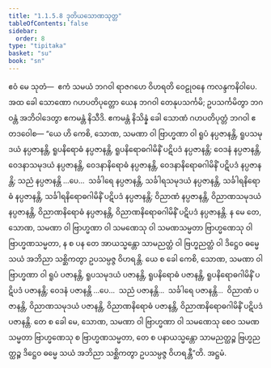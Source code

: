 ```yaml
---
title: "1.1.5.8 ဒုတိယသောဏသုတ္တ"
tableOfContents: false
sidebar:
  order: 8
type: "tipitaka"
basket: "su"
book: "sn"
---
```



<DynamicBreadcrumb />

<Division number="50" book="sn" e="ch" v="18" p="287">

<Paragraph number="219" book="sn">
ဧဝံ မေ သုတံ—  ဧကံ သမယံ ဘဂဝါ ရာဇဂဟေ ဝိဟရတိ ဝေဠုဝနေ ကလန္ဒကနိဝါပေ. အထ ခေါ သောဏော ဂဟပတိပုတ္တော ယေန ဘဂဝါ တေနုပသင်္ကမိ; ဥပသင်္ကမိတွာ ဘဂဝန္တံ အဘိဝါဒေတွာ ဧကမန္တံ နိသီဒိ. ဧကမန္တံ နိသိန္နံ ခေါ သောဏံ ဂဟပတိပုတ္တံ ဘဂဝါ ဧတဒဝေါစ—
</Paragraph>

<Paragraph number="220" book="sn">
“ယေ ဟိ ကေစိ, သောဏ, သမဏာ ဝါ ဗြာဟ္မဏာ ဝါ ရူပံ နပ္ပဇာနန္တိ, ရူပသမုဒယံ နပ္ပဇာနန္တိ, ရူပနိရောဓံ နပ္ပဇာနန္တိ, ရူပနိရောဓဂါမိနိံ ပဋိပဒံ နပ္ပဇာနန္တိ; ဝေဒနံ နပ္ပဇာနန္တိ, ဝေဒနာသမုဒယံ နပ္ပဇာနန္တိ, ဝေဒနာနိရောဓံ နပ္ပဇာနန္တိ, ဝေဒနာနိရောဓဂါမိနိံ ပဋိပဒံ နပ္ပဇာနန္တိ; သညံ နပ္ပဇာနန္တိ …ပေ…  သင်္ခါရေ နပ္ပဇာနန္တိ, သင်္ခါရသမုဒယံ နပ္ပဇာနန္တိ, သင်္ခါရနိရောဓံ နပ္ပဇာနန္တိ, သင်္ခါရနိရောဓဂါမိနိံ ပဋိပဒံ နပ္ပဇာနန္တိ; ဝိညာဏံ နပ္ပဇာနန္တိ, ဝိညာဏသမုဒယံ နပ္ပဇာနန္တိ, ဝိညာဏနိရောဓံ နပ္ပဇာနန္တိ, ဝိညာဏနိရောဓဂါမိနိံ ပဋိပဒံ နပ္ပဇာနန္တိ. န မေ တေ, သောဏ, သမဏာ ဝါ ဗြာဟ္မဏာ ဝါ သမဏေသု ဝါ သမဏသမ္မတာ ဗြာဟ္မဏေသု ဝါ ဗြာဟ္မဏသမ္မတာ, န စ ပန တေ အာယသ္မန္တော သာမညတ္ထံ ဝါ ဗြဟ္မညတ္ထံ ဝါ ဒိဋ္ဌေဝ ဓမ္မေ သယံ အဘိညာ သစ္ဆိကတွာ ဥပသမ္ပဇ္ဇ ဝိဟရန္တိ.
</Paragraph>

<Paragraph number="221" book="sn">
ယေ စ ခေါ ကေစိ, သောဏ, သမဏာ ဝါ ဗြာဟ္မဏာ ဝါ ရူပံ ပဇာနန္တိ, ရူပသမုဒယံ ပဇာနန္တိ, ရူပနိရောဓံ ပဇာနန္တိ, ရူပနိရောဓဂါမိနိံ ပဋိပဒံ ပဇာနန္တိ; ဝေဒနံ ပဇာနန္တိ …ပေ…  သညံ ပဇာနန္တိ…  သင်္ခါရေ ပဇာနန္တိ…  ဝိညာဏံ ပဇာနန္တိ, ဝိညာဏသမုဒယံ ပဇာနန္တိ, ဝိညာဏနိရောဓံ ပဇာနန္တိ, ဝိညာဏနိရောဓဂါမိနိံ ပဋိပဒံ ပဇာနန္တိ. တေ စ ခေါ မေ, သောဏ, သမဏာ ဝါ ဗြာဟ္မဏာ ဝါ သမဏေသု စေဝ သမဏသမ္မတာ ဗြာဟ္မဏေသု စ ဗြာဟ္မဏသမ္မတာ, တေ စ ပနာယသ္မန္တော သာမညတ္ထဉ္စ ဗြဟ္မညတ္ထဉ္စ ဒိဋ္ဌေဝ ဓမ္မေ သယံ အဘိညာ သစ္ဆိကတွာ ဥပသမ္ပဇ္ဇ ဝိဟရန္တီ”တိ.

</Paragraph>
</Division>

<Paragraph number="222" type="center" book="sn">
အဋ္ဌမံ.
</Paragraph>